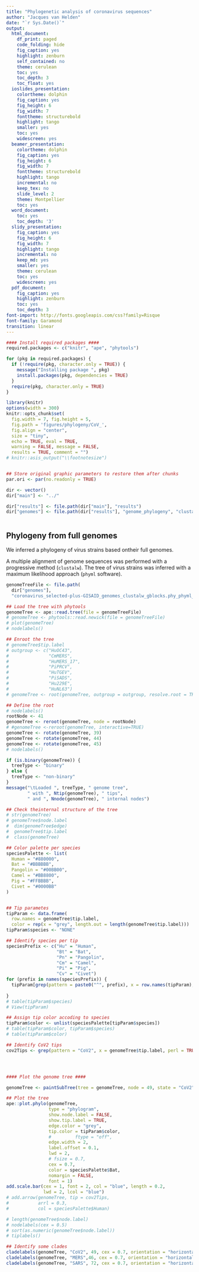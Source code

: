 ```yaml
---
title: "Phylogenetic analysis of coronavirus sequences"
author: "Jacques van Helden"
date: "`r Sys.Date()`"
output:
  html_document:
    df_print: paged
    code_folding: hide
    fig_caption: yes
    highlight: zenburn
    self_contained: no
    theme: cerulean
    toc: yes
    toc_depth: 3
    toc_float: yes
  ioslides_presentation:
    colortheme: dolphin
    fig_caption: yes
    fig_height: 6
    fig_width: 7
    fonttheme: structurebold
    highlight: tango
    smaller: yes
    toc: yes
    widescreen: yes
  beamer_presentation:
    colortheme: dolphin
    fig_caption: yes
    fig_height: 6
    fig_width: 7
    fonttheme: structurebold
    highlight: tango
    incremental: no
    keep_tex: no
    slide_level: 2
    theme: Montpellier
    toc: yes
  word_document:
    toc: yes
    toc_depth: '3'
  slidy_presentation:
    fig_caption: yes
    fig_height: 6
    fig_width: 7
    highlight: tango
    incremental: no
    keep_md: yes
    smaller: yes
    theme: cerulean
    toc: yes
    widescreen: yes
  pdf_document:
    fig_caption: yes
    highlight: zenburn
    toc: yes
    toc_depth: 3
font-import: http://fonts.googleapis.com/css?family=Risque
font-family: Garamond
transition: linear
---
```


```r
#### Install required packages ####
required.packages <- c("knitr", "ape", "phytools")

for (pkg in required.packages) {
  if (!require(pkg, character.only = TRUE)) {
    message("Installing package ", pkg)
    install.packages(pkg, dependencies = TRUE)
  }
  require(pkg, character.only = TRUE)
}


```



```r
library(knitr)
options(width = 300)
knitr::opts_chunk$set(
  fig.width = 7, fig.height = 5, 
  fig.path = 'figures/phylogeny/CoV_',
  fig.align = "center", 
  size = "tiny", 
  echo = TRUE, eval = TRUE, 
  warning = FALSE, message = FALSE, 
  results = TRUE, comment = "")
# knitr::asis_output("\\footnotesize")


## Store original graphic parameters to restore them after chunks
par.ori <- par(no.readonly = TRUE)


```

```r
dir <- vector()
dir["main"] <- "../"

dir["results"] <- file.path(dir["main"], "results")
dir["genomes"] <- file.path(dir["results"], "genome_phylogeny", "clustalw_alignments")



```






## Phylogeny from full genomes

We inferred a phylogeny of virus strains based ontheir full genomes. 

A multiple alignment of genome sequences was performed with a progressive method (`clustalw`). The tree of virus strains was inferred with a maximum likelihood approach (`phyml` software).

```r
genomeTreeFile <- file.path(
  dir["genomes"],
  "coronavirus_selected-plus-GISAID_genomes_clustalw_gblocks.phy_phyml_tree.phb")

## Load the tree with phytools
genomeTree <- ape::read.tree(file = genomeTreeFile)
# genomeTree <- phytools::read.newick(file = genomeTreeFile)
# plot(genomeTree)
# nodelabels()

## Enroot the tree
# genomeTree$tip.label
# outgroup <- c("HuOC43",
#               "CmMERS",
#               "HuMERS_17",
#               "PiPRCV",
#               "HuTGEV",
#               "PiSADS",
#               "Hu229E",
#               "HuNL63")
# genomeTree <- root(genomeTree, outgroup = outgroup, resolve.root = TRUE)

## Define the root
# nodelabels()
rootNode <- 41
genomeTree <- reroot(genomeTree, node = rootNode)
# #genomeTree <-reroot(genomeTree, interactive=TRUE)
genomeTree <- rotate(genomeTree, 39)
genomeTree <- rotate(genomeTree, 44)
genomeTree <- rotate(genomeTree, 45)
# nodelabels()

if (is.binary(genomeTree)) {
  treeType <- "binary"
} else {
  treeType <- "non-binary"
}
message("\tLoaded ", treeType, " genome tree", 
        " with ", Ntip(genomeTree), " tips",
        " and ", Nnode(genomeTree), " internal nodes")

## Check theinternal structure of the tree
# str(genomeTree)
# genomeTree$node.label
#  dim(genomeTree$edge)
#  genomeTree$tip.label
#  class(genomeTree)

## Color palette per species
speciesPalette <- list(
  Human = "#880000",
  Bat = "#BBBBBB",
  Pangolin = "#00BB00",
  Camel = "#BB8800",
  Pig = "#FFBBBB",
  Civet = "#0000BB"
)


## Tip parametes
tipParam <- data.frame(
  row.names = genomeTree$tip.label,
  color = rep(x = "grey", length.out = length(genomeTree$tip.label)))
tipParam$species <- "NONE"

## Identify species per tip
speciesPrefix <- c("Hu" = "Human",
                   "Bt" = "Bat",
                   "Pn" = "Pangolin",
                   "Cm" = "Camel",
                   "Pi" = "Pig",
                   "Cv" = "Civet")
for (prefix in names(speciesPrefix)) {
  tipParam[grep(pattern = paste0("^", prefix), x = row.names(tipParam), perl = TRUE), "species"] <- speciesPrefix[prefix]
  
}
# table(tipParam$species)
# View(tipParam)

## Assign tip color accoding to species
tipParam$color <- unlist(speciesPalette[tipParam$species])
# table(tipParam$color, tipParam$species)
# table(tipParam$color)

## Identify CoV2 tips
cov2Tips <- grep(pattern = "CoV2", x = genomeTree$tip.label, perl = TRUE, value = TRUE)





```



```r

#### Plot the genome tree ####

genomeTree <- paintSubTree(tree = genomeTree, node = 49, state = "CoV2")

## Plot the tree
ape::plot.phylo(genomeTree, 
                type = "phylogram", 
                show.node.label = FALSE,
                show.tip.label = TRUE,
                edge.color = "grey",
                tip.color = tipParam$color,
                #         ftype = "off",
                edge.width = 2,
                label.offset = 0.1, 
                lwd = 2,
                # fsize = 0.7,
                cex = 0.7,
                color = speciesPalette$Bat, 
                nomargin = FALSE,
                font = 1)
add.scale.bar(cex = 1, font = 2, col = "blue", length = 0.2, 
              lwd = 2, lcol = "blue")
# add.arrow(genomeTree, tip = cov2Tips, 
#           arrl = 0.3, 
#           col = speciesPalette$Human)

# length(genomeTree$node.label)
# nodelabels(cex = 0.5)
# sort(as.numeric(genomeTree$node.label))
# tiplabels()

## Identify some clades
cladelabels(genomeTree, "CoV2", 49, cex = 0.7, orientation = "horizontal", offset = 5)
cladelabels(genomeTree, "MERS",46, cex = 0.7, orientation = "horizontal", offset = 3)
cladelabels(genomeTree, "SARS", 72, cex = 0.7, orientation = "horizontal", offset = 3)



```

